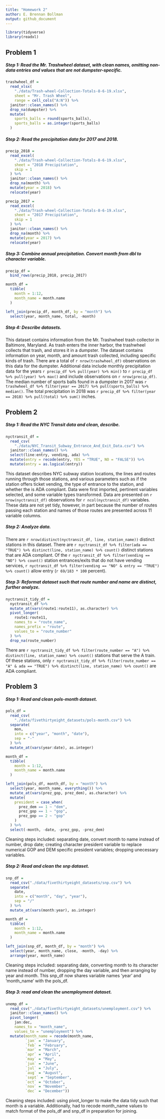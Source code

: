 ```yaml
---
title: "Homework 2"
author: E. Brennan Bollman
output: github_document
---
```


```r
library(tidyverse)
library(readxl)
```

## Problem 1

##### Step 1: Read the Mr. Trashwheel dataset, with clean names, omitting non-data entries and values that are not dumpster-specific.

```r
trashwheel_df = 
  read_xlsx(
    "./data/Trash-wheel-Collection-Totals-8-6-19.xlsx",
    sheet = "Mr. Trash Wheel",
    range = cell_cols("A:N")) %>% 
  janitor::clean_names() %>% 
  drop_na(dumpster) %>% 
  mutate(
    sports_balls = round(sports_balls),
    sports_balls = as.integer(sports_balls)
  )
```

##### Step 2: Read the precipitation data for 2017 and 2018. 

```r
precip_2018 = 
  read_excel(
    "./data/Trash-wheel-Collection-Totals-8-6-19.xlsx",
    sheet = "2018 Precipitation",
    skip = 1
  ) %>% 
  janitor::clean_names() %>% 
  drop_na(month) %>% 
  mutate(year = 2018) %>% 
  relocate(year)

precip_2017 = 
  read_excel(
    "./data/Trash-wheel-Collection-Totals-8-6-19.xlsx",
    sheet = "2017 Precipitation",
    skip = 1
  ) %>% 
  janitor::clean_names() %>% 
  drop_na(month) %>% 
  mutate(year = 2017) %>% 
  relocate(year)
```

##### Step 3: Combine annual precipitation. Convert month from dbl to character variable.

```r
precip_df = 
  bind_rows(precip_2018, precip_2017)

month_df = 
  tibble(
    month = 1:12,
    month_name = month.name
  )

left_join(precip_df, month_df, by = "month") %>% 
  select(year, month_name, total, -month)
```

##### Step 4: Describe datasets.

This dataset contains information from the Mr. Trashwheel trash collector in Baltimore, Maryland. As trash enters the inner harbor, the trashwheel collects that trash, and stores it in a dumpster. The dataset contains information on year, month, and amount trash collected, including specific kinds of trash. There are a total of `r nrow(trashwheel_df)` observations on this data for the dumpster. Additional data include monthly precipitation data for the years `r precip_df %>% pull(year) %>% min()` to `r precip_df %>% pull(year) %>% max()` and include observations on `r nrow(precip_df)`. The median number of sports balls found in a dumpster in 2017 was `r trashwheel_df %>% filter(year == 2017) %>% pull(sports_balls) %>% median()`. The total precipitation in 2018 was `r precip_df %>% filter(year == 2018) %>% pull(total) %>% sum()` inches.

## Problem 2

##### Step 1: Read the NYC Transit data and clean, describe.

```r
nyctransit_df = 
  read_csv(
    "./data/NYC_Transit_Subway_Entrance_And_Exit_Data.csv") %>% 
  janitor::clean_names() %>%
  select(line:entry, vending, ada) %>% 
  mutate(entry = recode(entry, YES = "TRUE", NO = "FALSE")) %>% 
  mutate(entry = as.logical(entry))
```

This dataset describes NYC subway station locations, the lines and routes running through those stations, and various parameters such as if the station offers ticket vending, the type of entrance to the station, and whether the is ADA compliant. Data were first imported, pertinent variables selected, and some variable types transformed. Data are presented on `r nrow(nyctransit_df)` observations for `r ncol(nyctransit_df)` variables. These data are not yet tidy, however, in part because the number of routes passing each station and names of those routes are presented across 11 variable columns.

##### Step 2: Analyze data.

There are `r nrow(distinct(nyctransit_df, line, station_name))` distinct stations in this dataset.
There are `r nyctransit_df %>% filter(ada == "TRUE") %>% distinct(line, station_name) %>% count()` distinct stations that are ADA compliant. Of the `r nyctransit_df %>% filter(vending == "NO") %>% count()` station entrances/exits that do not have vending services, `r nyctransit_df %>% filter(vending == "NO" & entry == "TRUE") %>% count()` allow entry (`r 69/183 * 100` percent).

##### Step 3: Reformat dataset such that route number and name are distinct, further analyze.

```r
nyctransit_tidy_df =
  nyctransit_df %>%
  mutate_at(vars(route1:route11), as.character) %>% 
  pivot_longer(
    route1:route11,
    names_to = "route_name",
    names_prefix = "route",
    values_to = "route_number"
  ) %>% 
  drop_na(route_number)
```

There are `r nyctransit_tidy_df %>% filter(route_number == "A") %>% distinct(line, station_name) %>% count()` stations that serve the A train. Of these stations, only `r nyctransit_tidy_df %>% filter(route_number == "A" & ada == "TRUE") %>% distinct(line, station_name) %>% count()` are ADA compliant.

## Problem 3

##### Step 1: Read and clean pols-month dataset. 

```r
pols_df = 
  read_csv(
    "./data/fivethirtyeight_datasets/pols-month.csv") %>% 
  separate(
    mon,
    into = c("year", "month", "date"),
    sep = "-"
  ) %>% 
  mutate_at(vars(year:date), as.integer)

month_df = 
  tibble(
    month = 1:12,
    month_name = month.name
  )

left_join(pols_df, month_df, by = "month") %>% 
  select(year, month_name, everything()) %>%
  mutate_at(vars(prez_gop, prez_dem), as.character) %>% 
  mutate(
    president = case_when(
      prez_dem == 1 ~ "dem",
      prez_gop == 1 ~ "gop",
      prez_gop == 2 ~ "gop"
    )
  ) %>% 
  select(-month, -date, -prez_gop, -prez_dem)
```

Cleaning steps included: separating date, convert month to name instead of number, drop date; creating character president variable to replace numerical GOP and DEM specific president variables; dropping unecessary variables.

##### Step 2: Read and clean the snp dataset.

```r
snp_df = 
  read_csv("./data/fivethirtyeight_datasets/snp.csv") %>% 
  separate(
    date,
    into = c("month", "day", "year"),
    sep = "/"
  ) %>% 
  mutate_at(vars(month:year), as.integer)

month_df = 
  tibble(
    month = 1:12,
    month_name = month.name
  )

left_join(snp_df, month_df, by = "month") %>% 
  select(year, month_name, close, -month, -day) %>%
  arrange(year, month_name)
```

Cleaning steps included: separating date, converting month to its character name instead of number, dropping the day variable, and then arranging by year and month. This snp_df now shares variable names 'year' and 'month_name' with the pols_df. 

##### Step 3: read and clean the unemployment dataset.

```r
unemp_df = 
  read_csv("./data/fivethirtyeight_datasets/unemployment.csv") %>%
  janitor::clean_names() %>% 
  pivot_longer(
    jan:dec,
    names_to = "month_name",
    values_to = "unemployment") %>% 
  mutate(month_name = recode(month_name,
         `jan` = "January",
         `feb` = "February",
         `mar` = "March",
         `apr` = "April",
         `may` = "May",
         `jun` = "June",
         `jul` = "July",
         `aug` = "August",
         `sept` = "September",
         `oct` = "October",
         `nov` = "November",
         `dec` = "December"))
```

Cleaning steps included: using pivot_longer to make the data tidy such that month is a variable. Additionally, had to recode month_name values to match format of the pols_df and snp_df in preparation for joining. 

